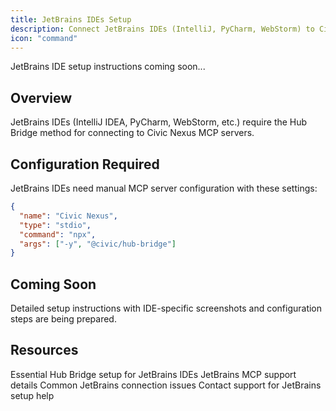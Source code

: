 ```yaml
---
title: JetBrains IDEs Setup
description: Connect JetBrains IDEs (IntelliJ, PyCharm, WebStorm) to Civic Nexus
icon: "command"
---
```


<Note>
  JetBrains IDE setup instructions coming soon...
</Note>

## Overview

JetBrains IDEs (IntelliJ IDEA, PyCharm, WebStorm, etc.) require the Hub Bridge method for connecting to Civic Nexus MCP servers.

## Configuration Required

JetBrains IDEs need manual MCP server configuration with these settings:

```json
{
  "name": "Civic Nexus",
  "type": "stdio", 
  "command": "npx",
  "args": ["-y", "@civic/hub-bridge"]
}
```

## Coming Soon

Detailed setup instructions with IDE-specific screenshots and configuration steps are being prepared.

## Resources

<CardGroup cols={2}>
  <Card title="Hub Bridge Guide" icon="bridge" href="/nexus/quickstart/hub-bridge">
    Essential Hub Bridge setup for JetBrains IDEs
  </Card>
  <Card title="Client Compatibility" icon="table" href="/nexus/reference/client-compatibility">
    JetBrains MCP support details
  </Card>
  <Card title="Troubleshooting" icon="wrench" href="/nexus/troubleshooting">
    Common JetBrains connection issues
  </Card>
  <Card title="Get Help" icon="message-circle" href="https://civickey.typeform.com/to/qJ5mieBw">
    Contact support for JetBrains setup help
  </Card>
</CardGroup>
